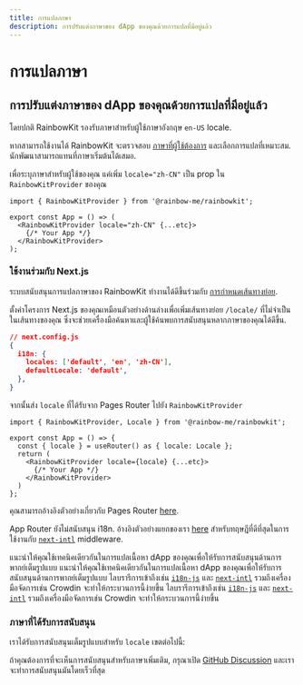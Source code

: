 ```yaml
---
title: การแปลภาษา
description: การปรับแต่งภาษาของ dApp ของคุณด้วยการแปลที่มีอยู่แล้ว
---
```


# การแปลภาษา

## การปรับแต่งภาษาของ dApp ของคุณด้วยการแปลที่มีอยู่แล้ว

โดยปกติ RainbowKit รองรับภาษาสำหรับผู้ใช้ภาษาอังกฤษ `en-US` locale.

หากสามารถใช้งานได้ RainbowKit จะตรวจสอบ [ภาษาที่ผู้ใช้ต้องการ](https://developer.mozilla.org/en-US/docs/Web/API/Navigator/language) และเลือกการแปลที่เหมาะสม. นักพัฒนาสามารถแทนที่ภาษาเริ่มต้นได้เสมอ.

เพื่อระบุภาษาสำหรับผู้ใช้ของคุณ แค่เพิ่ม `locale="zh-CN"` เป็น prop ใน `RainbowKitProvider` ของคุณ

```tsx
import { RainbowKitProvider } from '@rainbow-me/rainbowkit';

export const App = () => (
  <RainbowKitProvider locale="zh-CN" {...etc}>
    {/* Your App */}
  </RainbowKitProvider>
);
```

### ใช้งานร่วมกับ Next.js

ระบบสนับสนุนการแปลภาษาของ RainbowKit ทำงานได้ดีขึ้นร่วมกับ [การกำหนดเส้นทางย่อย](https://nextjs.org/docs/pages/building-your-application/routing/internationalization#sub-path-routing).

ตั้งค่าโครงการ Next.js ของคุณเหมือนตัวอย่างด้านล่างเพื่อเพิ่มเส้นทางย่อย `/locale/` ที่ไม่จำเป็นในเส้นทางของคุณ ซึ่งจะช่วยเครื่องมือค้นหาและผู้ใช้ค้นพบการสนับสนุนหลากภาษาของคุณได้ดีขึ้น.

```json
// next.config.js
{
  i18n: {
    locales: ['default', 'en', 'zh-CN'],
    defaultLocale: 'default',
  },
}
```

จากนั้นส่ง `locale` ที่ได้รับจาก Pages Router ไปยัง `RainbowKitProvider`

```tsx
import { RainbowKitProvider, Locale } from '@rainbow-me/rainbowkit';

export const App = () => {
  const { locale } = useRouter() as { locale: Locale };
  return (
    <RainbowKitProvider locale={locale} {...etc}>
      {/* Your App */}
    </RainbowKitProvider>
  )
};
```

คุณสามารถอ้างอิงตัวอย่างเกี่ยวกับ Pages Router [here](https://github.com/rainbow-me/rainbowkit/tree/main/examples/with-next).

App Router ยังไม่สนับสนุน i18n. อ้างอิงตัวอย่างแยกของเรา [here](https://github.com/rainbow-me/rainbowkit/tree/main/examples/with-next-app-i18n) สำหรับทฤษฎีที่ดีที่สุดในการใช้งานกับ [`next-intl`](https://github.com/amannn/next-intl) middleware.

แนะนำให้คุณใช้เทคนิคเดียวกันในการแปลเนื้อหา dApp ของคุณเพื่อให้รับการสนับสนุนด้านการพากย์เต็มรูปแบบ แนะนำให้คุณใช้เทคนิคเดียวกันในการแปลเนื้อหา dApp ของคุณเพื่อให้รับการสนับสนุนด้านการพากย์เต็มรูปแบบ ไลบรารีการเข้าถึงเช่น [`i18n-js`](https://github.com/fnando/i18n) และ [`next-intl`](https://github.com/amannn/next-intl) รวมถึงเครื่องมือจัดการเช่น Crowdin จะทำให้กระบวนการนี้ง่ายขึ้น ไลบรารีการเข้าถึงเช่น [`i18n-js`](https://github.com/fnando/i18n) และ [`next-intl`](https://github.com/amannn/next-intl) รวมถึงเครื่องมือจัดการเช่น Crowdin จะทำให้กระบวนการนี้ง่ายขึ้น

### ภาษาที่ได้รับการสนับสนุน

เราได้รับการสนับสนุนเต็มรูปแบบสำหรับ `locale` เขตต่อไปนี้:

<Table
  header={[
    'Language', 'Region', 'Locale', 'Shortform'
  ]}
  dataTypes={[
    'string', 'string', 'code', 'code'
  ]}
  data={[
    ['English', 'United States 🇺🇸', 'en-US', 'en'],
    ['中文', 'Mainland China 🇨🇳', 'zh-CN', 'zh'],
    ['हिंदी', 'India 🇮🇳', 'hi-IN', 'hi'],
    ['Español', 'Latin America 🌎', 'es-419', 'es'],
    ['Français', 'France 🇫🇷', 'fr-FR', 'fr'],
    ['العربية', 'Middle East 🌍', 'ar-AR', 'ar'],
    ['Português', 'Brazil 🇧🇷', 'pt-BR', 'pt'],
    ['Русский', 'Russia 🇷🇺', 'ru-RU', 'ru'],
    ['Bahasa Indonesia', 'Indonesia 🇮🇩', 'id-ID', 'id'],
    ['日本語', 'Japan 🇯🇵', 'ja-JP', 'ja'],
    ['Türkçe', 'Turkey 🇹🇷', 'tr-TR', 'tr'],
    ['한국어', 'South Korea 🇰🇷', 'ko-KR', 'ko'],
    ['ภาษาไทย', 'Thailand 🇹🇭', 'th-TH', 'th'],
    ['українська', 'Ukraine 🇺🇦', 'uk-UA', 'ua'],
  ]}
/>

ถ้าคุณต้องการที่จะเห็นการสนับสนุนสำหรับภาษาเพิ่มเติม, กรุณาเปิด [GitHub Discussion](https://github.com/rainbow-me/rainbowkit/discussions/new?category=ideas) และเราจะทำการสนับสนุนมันโดยเร็วที่สุด

